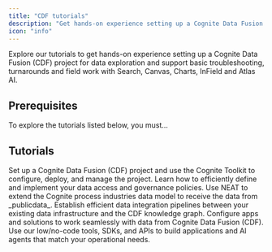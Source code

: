 ```yaml
---
title: "CDF tutorials"
description: "Get hands-on experience setting up a Cognite Data Fusion (CDF) project."
icon: "info"
--- 
```


Explore our tutorials to get hands-on experience setting up a Cognite Data Fusion (CDF) project for data exploration and support basic troubleshooting, turnarounds and field work with Search, Canvas, Charts, InField and Atlas AI.

## Prerequisites

To explore the tutorials listed below, you must...

## Tutorials

<CardGroup cols={2}>
  <Card title="Set up a CDF project" icon="target" href="/cdf/learn/cdf_setup/index">
    Set up a Cognite Data Fusion (CDF) project and use the Cognite Toolkit to configure, deploy, and manage the project.
  </Card>
  <Card title="Data governance" icon="image" href="https://mintlify.com/docs/development">
    Learn how to efficiently define and implement your data access and governance policies.
  </Card>
  <Card title="Data modeling" icon="palette" href="https://mintlify.com/docs/settings/global">
    Use NEAT to extend the Cognite process industries data model to receive the data from _publicdata_.
  </Card>

  <Card title="Integrate data" icon="palette" href="https://mintlify.com/docs/settings/global">
    Establish efficient data integration pipelines between your existing data infrastructure and the CDF knowledge graph.
  </Card>

 <Card title="Configure apps and solutions" icon="palette" href="https://mintlify.com/docs/settings/global">
    Configure apps and solutions to work seamlessly with data from Cognite Data Fusion (CDF).
  </Card>

 <Card title="Build solutions" icon="palette" href="https://mintlify.com/docs/settings/global">
    Use our low/no-code tools, SDKs, and APIs to build applications and AI agents that match your operational needs.
  </Card>
</CardGroup>

